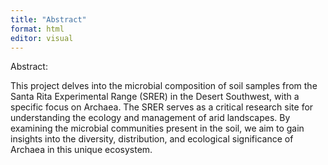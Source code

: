 ```yaml
---
title: "Abstract"
format: html
editor: visual
---
```


Abstract: 

This project delves into the microbial composition of soil samples from the Santa Rita Experimental Range (SRER) in the Desert Southwest, with a specific focus on Archaea. The SRER serves as a critical research site for understanding the ecology and management of arid landscapes. By examining the microbial communities present in the soil, we aim to gain insights into the diversity, distribution, and ecological significance of Archaea in this unique ecosystem. 
